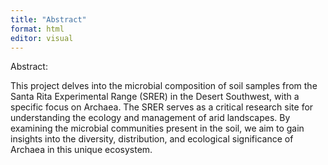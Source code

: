 ```yaml
---
title: "Abstract"
format: html
editor: visual
---
```


Abstract: 

This project delves into the microbial composition of soil samples from the Santa Rita Experimental Range (SRER) in the Desert Southwest, with a specific focus on Archaea. The SRER serves as a critical research site for understanding the ecology and management of arid landscapes. By examining the microbial communities present in the soil, we aim to gain insights into the diversity, distribution, and ecological significance of Archaea in this unique ecosystem. 
